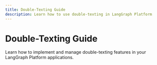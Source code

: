 ```yaml
---
title: Double-Texting Guide
description: Learn how to use double-texting in LangGraph Platform
---
```


# Double-Texting Guide

Learn how to implement and manage double-texting features in your LangGraph Platform applications. 